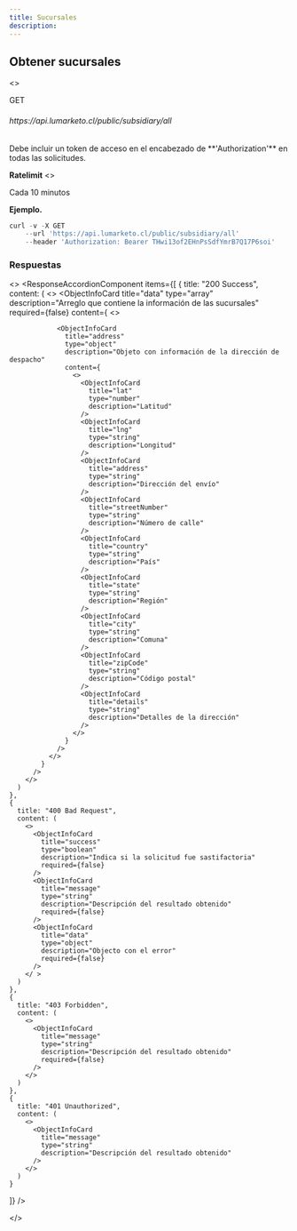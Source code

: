 ```yaml
---
title: Sucursales
description:
---
```



## Obtener sucursales

<>
  <div style={{ display: "flex", alignItems: "center", marginTop: 20 }}>
    <div
      style={{
        display: "inline-flex",
        flexDirection: "row",
        backgroundColor: "green",
        border: "none",
        cursor: "default",
        height: "20px",
        outline: "none",
        padding: 0,
        fontSize: "10px",
        fontFamily: "Open Sans, sans-serif",
        whiteSpace: "nowrap",
        alignItems: "center",
        borderRadius: "16px",
        verticalAlign: "middle",
        textDecoration: "none",
        justifyContent: "center",
        width: "auto",
      }}
    >
      <div
        style={{
          cursor: "inherit",
          display: "flex",
          alignItems: "center",
          userSelect: "none",
          whiteSpace: "nowrap",
          paddingLeft: "12px",
          paddingRight: "12px",
          fontWeight: 600,
          color: "#fff",
        }}
      >
        GET
      </div>
    </div>
    <h6
      style={{
        fontSize: 14,
        height: 30,
        marginLeft: 5,
        textDecoration: "none",
      }}
    >
      https://api.lumarketo.cl/public/subsidiary/all
    </h6>
  </div>
</>
Debe incluir un token de acceso en el encabezado de **'Authorization'** en todas
las solicitudes.

**Ratelimit**
<>
  <p>Cada 10 minutos</p>
</>


**Ejemplo.**

```ts showLineNumbers /appDir: true/
curl -v -X GET
    --url 'https://api.lumarketo.cl/public/subsidiary/all'
    --header 'Authorization: Bearer THwi13of2EHnPsSdfYmrB7Q17P6soi'
```

### Respuestas

<>
<ResponseAccordionComponent
  items={[
    {
      title: "200 Success",
      content: (
        <>
          <ObjectInfoCard
            title="success"
            type="boolean"
            description="Indica si la solicitud fue sastifactoria"
            required={false}
          />
          <ObjectInfoCard
            title="message"
            type="string"
            description="Descripción del resultado obtenido"
            required={false}
          />
          <ObjectInfoCard
            title="data"
            type="array"
            description="Arreglo que contiene la información de las sucursales"
            required={false}
            content={
              <>
                <ObjectInfoCard
                  title="name"
                  type="string"
                  description="Nombre de la sucursal"
                />
                <ObjectInfoCard
                  title="manager"
                  type="string"
                  description="Nombre del encargado"
                />
                <ObjectInfoCard
                  title="tlf"
                  type="string"
                  description="Número de teléfono del encargado"
                />
                <ObjectInfoCard
                  title="id"
                  type="string"
                  description="ID de la sucursal"
                />
                <ObjectInfoCard
                  title="isOpen"
                  type="boolean"
                  description="Indica si la sucursal esta abierta"
                />
                <ObjectInfoCard
                  title="updatedDate"
                  type="string"
                  description="Fecha de la última actualización"
                />

                <ObjectInfoCard
                  title="address"
                  type="object"
                  description="Objeto con información de la dirección de despacho"
                  content={
                    <>
                      <ObjectInfoCard
                        title="lat"
                        type="number"
                        description="Latitud"
                      />
                      <ObjectInfoCard
                        title="lng"
                        type="string"
                        description="Longitud"
                      />
                      <ObjectInfoCard
                        title="address"
                        type="string"
                        description="Dirección del envío"
                      />
                      <ObjectInfoCard
                        title="streetNumber"
                        type="string"
                        description="Número de calle"
                      />
                      <ObjectInfoCard
                        title="country"
                        type="string"
                        description="País"
                      />
                      <ObjectInfoCard
                        title="state"
                        type="string"
                        description="Región"
                      />
                      <ObjectInfoCard
                        title="city"
                        type="string"
                        description="Comuna"
                      />
                      <ObjectInfoCard
                        title="zipCode"
                        type="string"
                        description="Código postal"
                      />
                      <ObjectInfoCard
                        title="details"
                        type="string"
                        description="Detalles de la dirección"
                      />
                    </>
                  }
                />
              </>
            }
          />
        </>
      )
    },
    {
      title: "400 Bad Request",
      content: (
        <>
          <ObjectInfoCard
            title="success"
            type="boolean"
            description="Indica si la solicitud fue sastifactoria"
            required={false}
          />
          <ObjectInfoCard
            title="message"
            type="string"
            description="Descripción del resultado obtenido"
            required={false}
          />
          <ObjectInfoCard
            title="data"
            type="object"
            description="Objecto con el error"
            required={false}
          />
        </ >
      )
    },
    {
      title: "403 Forbidden",
      content: (
        <>
          <ObjectInfoCard
            title="message"
            type="string"
            description="Descripción del resultado obtenido"
            required={false}
          />
        </>
      )
    },
    {
      title: "401 Unauthorized",
      content: (
        <>
          <ObjectInfoCard
            title="message"
            type="string"
            description="Descripción del resultado obtenido"
          />
        </>
      )
    }

]}
/>

</>
